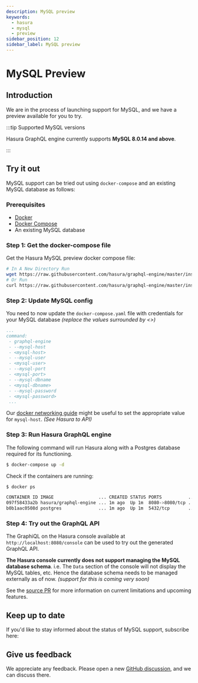```yaml
---
description: MySQL preview
keywords:
  - hasura
  - mysql
  - preview
sidebar_position: 12
sidebar_label: MySQL preview
---
```



# MySQL Preview

## Introduction

We are in the process of launching support for MySQL, and we have a
preview available for you to try.

:::tip Supported MySQL versions

Hasura GraphQL engine currently supports **MySQL 8.0.14 and above**.

:::

## Try it out

MySQL support can be tried out using `docker-compose` and an existing
MySQL database as follows:

### Prerequisites

-   [Docker](https://docs.docker.com/install/)
-   [Docker Compose](https://docs.docker.com/compose/install/)
-   An existing MySQL database

### Step 1: Get the docker-compose file

Get the Hasura MySQL preview docker compose file:

```bash
# In A New Directory Run
wget https://raw.githubusercontent.com/hasura/graphql-engine/master/install-manifests/docker-compose-mysql-preview/docker-compose.yaml
# Or Run
curl https://raw.githubusercontent.com/hasura/graphql-engine/master/install-manifests/docker-compose-mysql-preview/docker-compose.yaml -o docker-compose.yaml
```

### Step 2: Update MySQL config

You need to now update the `docker-compose.yaml` file with credentials
for your MySQL database *(replace the values surrounded by \<\>)*

```yaml
...
command:
 - graphql-engine
 - --mysql-host
 - <mysql-host>
 - --mysql-user
 - <mysql-user>
 - --mysql-port
 - <mysql-port>
 - --mysql-dbname
 - <mysql-dbname>
 - --mysql-password
 - <mysql-password>
 ...
```

Our [docker networking guide](/guides/docker-networking.mdx) might be useful to set
the appropriate value for `mysql-host`. *(See Hasura to API)*

### Step 3: Run Hasura GraphQL engine

The following command will run Hasura along with a Postgres database
required for its functioning.

```bash
$ docker-compose up -d
```

Check if the containers are running:

```bash
$ docker ps

CONTAINER ID IMAGE                 ... CREATED STATUS PORTS          ...
097f58433a2b hasura/graphql-engine ... 1m ago  Up 1m  8080->8080/tcp ...
b0b1aac0508d postgres              ... 1m ago  Up 1m  5432/tcp       ...
```

### Step 4: Try out the GraphQL API

The GraphiQL on the Hasura console available at
`http://localhost:8080/console` can be used to try out the generated
GraphQL API.

**The Hasura console currently does not support managing the MySQL
database schema**. i.e. The `Data` section of the console will not
display the MySQL tables, etc. Hence the database schema needs to be
managed externally as of now. *(support for this is coming very soon)*

See the [source PR](https://github.com/hasura/graphql-engine/pull/5655)
for more information on current limitations and upcoming features.

## Keep up to date

If you'd like to stay informed about the status of MySQL support,
subscribe here:

<Paperform  formId="hf-my-sql-preview-status" />

## Give us feedback

We appreciate any feedback. Please open a new [GitHub discussion](https://github.com/hasura/graphql-engine/discussions), and
we can discuss there.

